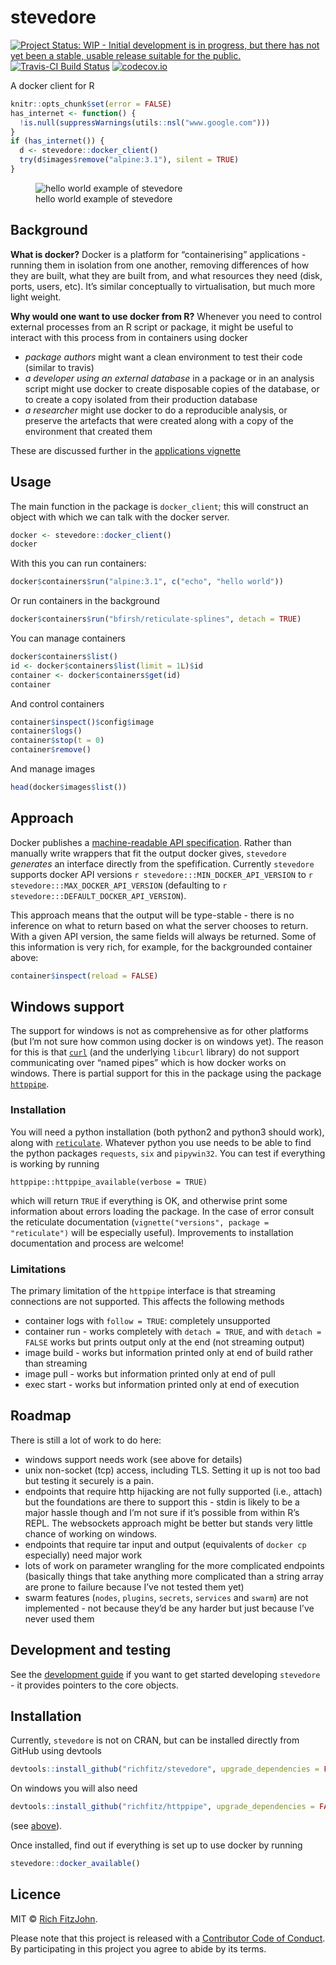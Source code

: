 <!-- -*-markdown-*- -->
# stevedore

[![Project Status: WIP - Initial development is in progress, but there has not yet been a stable, usable release suitable for the public.](http://www.repostatus.org/badges/latest/wip.svg)](http://www.repostatus.org/#wip)
[![Travis-CI Build Status](https://travis-ci.org/richfitz/stevedore.svg?branch=master)](https://travis-ci.org/richfitz/stevedore)
[![codecov.io](https://codecov.io/github/richfitz/stevedore/coverage.svg?branch=master)](https://codecov.io/github/richfitz/stevedore?branch=master)

A docker client for R

```r
knitr::opts_chunk$set(error = FALSE)
has_internet <- function() {
  !is.null(suppressWarnings(utils::nsl("www.google.com")))
}
if (has_internet()) {
  d <- stevedore::docker_client()
  try(d$images$remove("alpine:3.1"), silent = TRUE)
}
```

![hello world example of stevedore](https://raw.githubusercontent.com/richfitz/stevedore/master/demo/hello.gif)


## Background

**What is docker?** Docker is a platform for "containerising" applications - running them in isolation from one another, removing differences of how they are built, what they are built from, and what resources they need (disk, ports, users, etc).  It's similar conceptually to virtualisation, but much more light weight.

**Why would one want to use docker from R?** Whenever you need to control external processes from an R script or package, it might be useful to interact with this process from in containers using docker

- *package authors* might want a clean environment to test their code (similar to travis)
- *a developer using an external database* in a package or in an analysis script might use docker to create disposable copies of the database, or to create a copy isolated from their production database
- *a researcher* might use docker to do a reproducible analysis, or preserve the artefacts that were created along with a copy of the environment that created them

These are discussed further in the [applications vignette](https://richfitz.github.io/stevedore/articles/examples.html)


## Usage

The main function in the package is `docker_client`; this will construct an object with which we can talk with the docker server.

```r
docker <- stevedore::docker_client()
docker
```

With this you can run containers:

```r
docker$containers$run("alpine:3.1", c("echo", "hello world"))
```

Or run containers in the background

```r
docker$containers$run("bfirsh/reticulate-splines", detach = TRUE)
```

You can manage containers

```r
docker$containers$list()
id <- docker$containers$list(limit = 1L)$id
container <- docker$containers$get(id)
container
```

And control containers

```r
container$inspect()$config$image
container$logs()
container$stop(t = 0)
container$remove()
```

And manage images

```r
head(docker$images$list())
```


## Approach

Docker publishes a [machine-readable API specification](https://docs.docker.com/engine/api/v1.29).  Rather than manually write wrappers that fit the output docker gives, `stevedore` _generates_ an interface directly from the spefification.  Currently `stevedore` supports docker API versions `r stevedore:::MIN_DOCKER_API_VERSION` to `r stevedore:::MAX_DOCKER_API_VERSION` (defaulting to `r stevedore:::DEFAULT_DOCKER_API_VERSION`).

This approach means that the output will be type-stable - there is no inference on what to return based on what the server chooses to return.  With a given API version, the same fields will always be returned.  Some of this information is very rich, for example, for the backgrounded container above:

```r
container$inspect(reload = FALSE)
```


## Windows support

The support for windows is not as comprehensive as for other platforms (but I'm not sure how common using docker is on windows yet).  The reason for this is that [`curl`](https://cran.r-project.org/package=curl) (and the underlying `libcurl` library) do not support communicating over "named pipes" which is how docker works on windows.  There is partial support for this in the package using the package [`httppipe`](http://github.com/richfitz/httppipe).

### Installation

You will need a python installation (both python2 and python3 should work), along with [`reticulate`](https://cran.r-project.org/package=reticulate).  Whatever python you use needs to be able to find the python packages `requests`, `six` and `pipywin32`.  You can test if everything is working by running

```
httppipe::httppipe_available(verbose = TRUE)
```

which will return `TRUE` if everything is OK, and otherwise print some information about errors loading the package.  In the case of error consult the reticulate documentation (`vignette("versions", package = "reticulate")` will be especially useful).  Improvements to installation documentation and process are welcome!

### Limitations

The primary limitation of the `httppipe` interface is that streaming connections are not supported.  This affects the following methods

* container logs with `follow = TRUE`: completely unsupported
* container run - works completely with `detach = TRUE`, and with `detach = FALSE` works but prints output only at the end (not streaming output)
* image build - works but information printed only at end of build rather than streaming
* image pull - works but information printed only at end of pull
* exec start - works but information printed only at end of execution


## Roadmap

There is still a lot of work to do here:

* windows support needs work (see above for details)
* unix non-socket (tcp) access, including TLS.  Setting it up is not too bad but testing it securely is a pain.
* endpoints that require http hijacking are not fully supported (i.e., attach) but the foundations are there to support this - stdin is likely to be a major hassle though and I'm not sure if it's possible from within R's REPL.  The websockets approach might be better but stands very little chance of working on windows.
* endpoints that require tar input and output (equivalents of `docker cp` especially) need major work
* lots of work on parameter wrangling for the more complicated endpoints (basically things that take anything more complicated than a string array are prone to failure because I've not tested them yet)
* swarm features (`nodes`, `plugins`, `secrets`, `services` and `swarm`) are not implemented - not because they'd be any harder but just because I've never used them


## Development and testing

See the [development guide](development.md) if you want to get started developing `stevedore` - it provides pointers to the core objects.


## Installation

Currently, `stevedore` is not on CRAN, but can be installed directly from GitHub using devtools

```r
devtools::install_github("richfitz/stevedore", upgrade_dependencies = FALSE)
```

On windows you will also need

```r
devtools::install_github("richfitz/httppipe", upgrade_dependencies = FALSE)
```

(see [above](#windows-support)).

Once installed, find out if everything is set up to use docker by running

```r
stevedore::docker_available()
```


## Licence

MIT © [Rich FitzJohn](https://github.com/richfitz).

Please note that this project is released with a [Contributor Code of Conduct](CONDUCT.md). By participating in this project you agree to abide by its terms.
